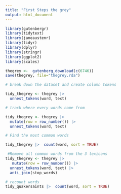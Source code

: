 ```yaml
---
title: "First Steps the grey"
output: html_document
---
```


```r
library(gutenbergr)
library(tidytext)
library(janeaustenr)
library(tidyr)
library(dplyr)
library(stringr)
library(ggplot2)
library(scales)
```


```r
thegrey <-  gutenberg_download(c(6746))
save(thegrey, file="thegrey.rda")
```

```r
# break down the dataset and create column tokens

tidy_thegrey <- thegrey |> 
  unnest_tokens(word, text)
```



```r
# track where every words come from 

tidy_thegrey <- thegrey |> 
  mutate(row = row_number()) |>
  unnest_tokens(word, text)  
```

```r
# Find the most common words

tidy_thegrey |>  count(word, sort = TRUE)
```
```r
 #Remove all common words from the 3 lexicons
tidy_thegrey <- thegrey |>
   mutate(row = row_number()) |>
  unnest_tokens(word, text) |>
  anti_join(stop_words)
```

```r
# recount words
tidy_quakersaints |>  count(word, sort = TRUE) 
```